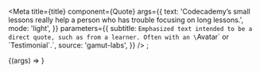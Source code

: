 

<Meta
  title={title}
  component={Quote}
  args={{
    text:
      'Codecademy’s small lessons really help a person who has trouble focusing on long lessons.',
    mode: 'light',
  }}
  parameters={{
    subtitle: `Emphasized text intended to be a direct quote, such as from a learner.
Often with an \`Avatar\` or \`Testimonial\`.`,
    source: 'gamut-labs',
  }}
/>
;

<Canvas withSource="open">
  <Story name="Quote">{(args) => <Quote {...args} />}</Story>
</Canvas>

<PropsTable story="Quote" />
